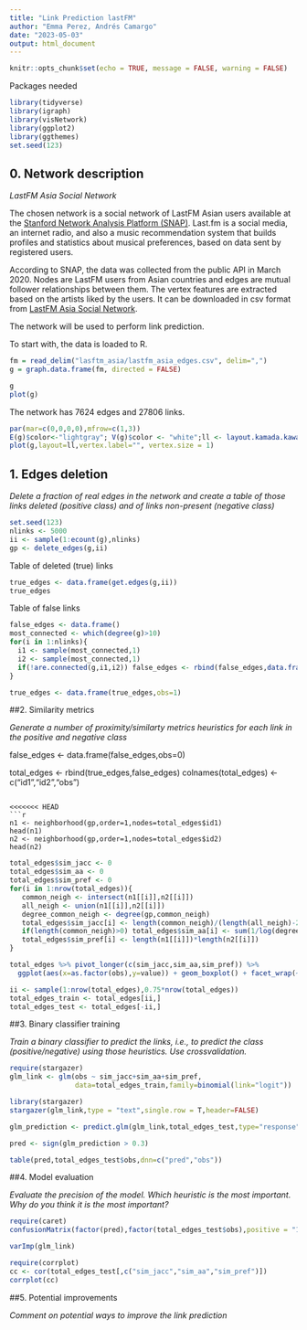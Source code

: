 ```yaml
---
title: "Link Prediction lastFM"
author: "Emma Perez, Andrés Camargo"
date: "2023-05-03"
output: html_document
---
```


```r
knitr::opts_chunk$set(echo = TRUE, message = FALSE, warning = FALSE)
```

Packages needed

```r
library(tidyverse)
library(igraph)
library(visNetwork)
library(ggplot2)
library(ggthemes)
set.seed(123)

```


## 0. Network description

*LastFM Asia Social Network*

The chosen network is a social network of LastFM Asian users available at the [Stanford Network Analysis Platform (SNAP)](https://snap.stanford.edu/index.html). Last.fm is a social media, an internet radio, and also a music recommendation system that builds profiles and statistics about musical preferences, based on data sent by registered users.

According to SNAP, the data was collected from the public API in March 2020. Nodes are LastFM users from Asian countries and edges are mutual follower relationships between them. The vertex features are extracted based on the artists liked by the users. It can be downloaded in csv format from [LastFM Asia Social Network](https://snap.stanford.edu/data/feather-lastfm-social.html). 

The network will be used to perform link prediction. 

To start with, the data is loaded to R. 


```r
fm = read_delim("lasftm_asia/lastfm_asia_edges.csv", delim=",")
g = graph.data.frame(fm, directed = FALSE)
```

```r
g
plot(g)
```
The network has 7624 edges and 27806 links. 

```r
par(mar=c(0,0,0,0),mfrow=c(1,3))
E(g)$color<-"lightgray"; V(g)$color <- "white";ll <- layout.kamada.kawai(g)
plot(g,layout=ll,vertex.label="", vertex.size = 1)

```

## 1. Edges deletion

*Delete a fraction of real edges in the network and create a table of those links deleted (positive class) and of links non-present (negative class) *


```r
set.seed(123)
nlinks <- 5000
ii <- sample(1:ecount(g),nlinks)
gp <- delete_edges(g,ii)
```

Table of deleted (true) links
```r
true_edges <- data.frame(get.edges(g,ii))
true_edges
```

Table of false links

```r
false_edges <- data.frame()
most_connected <- which(degree(g)>10)
for(i in 1:nlinks){
  i1 <- sample(most_connected,1)
  i2 <- sample(most_connected,1)
  if(!are.connected(g,i1,i2)) false_edges <- rbind(false_edges,data.frame(X1=i1,X2=i2))
}
```



```r
true_edges <- data.frame(true_edges,obs=1)  
```


##2. Similarity metrics

*Generate a number of proximity/similarty metrics heuristics for each link in the positive and negative class*

false_edges <- data.frame(false_edges,obs=0)

total_edges <- rbind(true_edges,false_edges)
colnames(total_edges) <- c("id1","id2","obs")
```

<<<<<<< HEAD
```r

n1 <- neighborhood(gp,order=1,nodes=total_edges$id1)
head(n1)
n2 <- neighborhood(gp,order=1,nodes=total_edges$id2)
head(n2)
```

```r
total_edges$sim_jacc <- 0
total_edges$sim_aa <- 0
total_edges$sim_pref <- 0
for(i in 1:nrow(total_edges)){
   common_neigh <- intersect(n1[[i]],n2[[i]])
   all_neigh <- union(n1[[i]],n2[[i]])
   degree_common_neigh <- degree(gp,common_neigh)
   total_edges$sim_jacc[i] <- length(common_neigh)/(length(all_neigh)-2)
   if(length(common_neigh)>0) total_edges$sim_aa[i] <- sum(1/log(degree_common_neigh))
   total_edges$sim_pref[i] <- length(n1[[i]])*length(n2[[i]])
}
```

```r
total_edges %>% pivot_longer(c(sim_jacc,sim_aa,sim_pref)) %>%
  ggplot(aes(x=as.factor(obs),y=value)) + geom_boxplot() + facet_wrap(~name,scales="free")
```

```r
ii <- sample(1:nrow(total_edges),0.75*nrow(total_edges))
total_edges_train <- total_edges[ii,]
total_edges_test <- total_edges[-ii,]
```


##3. Binary classifier training 

*Train a binary classifier to predict the links, i.e., to predict the class (positive/negative) using those heuristics. Use crossvalidation.*


```r
require(stargazer)
glm_link <- glm(obs ~ sim_jacc+sim_aa+sim_pref,
                data=total_edges_train,family=binomial(link="logit"))

library(stargazer)
stargazer(glm_link,type = "text",single.row = T,header=FALSE)
```
```r
glm_prediction <- predict.glm(glm_link,total_edges_test,type="response") 
```

```r
pred <- sign(glm_prediction > 0.3)

table(pred,total_edges_test$obs,dnn=c("pred","obs"))
```


##4. Model evaluation

*Evaluate the precision of the model. Which heuristic is the most important. Why do you think it is the most important?*


```r

require(caret)
confusionMatrix(factor(pred),factor(total_edges_test$obs),positive = "1")
```

```r
varImp(glm_link)
```

```r
require(corrplot)
cc <- cor(total_edges_test[,c("sim_jacc","sim_aa","sim_pref")])
corrplot(cc)
```

##5. Potential improvements 

*Comment on potential ways to improve the link prediction* 


